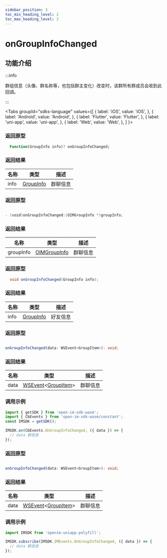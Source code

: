 ```yaml
---
sidebar_position: 3
toc_min_heading_level: 2
toc_max_heading_level: 2
---
```


# onGroupInfoChanged

## 功能介绍

:::info

群组信息（头像、群名称等，也包括群主变化）改变时，该群所有群成员会收到此回调。

:::

<Tabs
groupId="sdks-language"
values={[
{ label: 'iOS', value: 'iOS', },
{ label: 'Android', value: 'Android', },
{ label: 'Flutter', value: 'Flutter', },
{ label: 'uni-app', value: 'uni-app', },
{ label: 'Web', value: 'Web', },
]
}>

<TabItem value="Flutter">

### 返回原型

```dart showLineNumbers
  Function(GroupInfo info)? onGroupInfoChanged;
```

### 返回结果

| 名称 | 类型                                             | 描述     |
| ---- | ------------------------------------------------ | -------- |
| info | [GroupInfo](/class/group/groupInfo.mdx) | 群聊信息 |

</TabItem>

<TabItem value="iOS">

### 返回原型

```swift showLineNumbers

- (void)onGroupInfoChanged:(OIMGroupInfo *)groupInfo;

```

### 返回结果

| 名称      | 类型                                                | 描述     |
| --------- | --------------------------------------------------- | -------- |
| groupInfo | [OIMGroupInfo](/class/group/groupInfo.mdx) | 群聊信息 |

</TabItem>

<TabItem value="Android">

### 返回原型

```java showLineNumbers
  void onGroupInfoChanged(GroupInfo info);
```

### 返回结果

| 名称 | 类型                                             | 描述     |
| ---- | ------------------------------------------------ | -------- |
| info | [GroupInfo](/class/group/groupInfo.mdx) | 好友信息 |


</TabItem>

<TabItem value="Web">

### 返回原型

```ts showLineNumbers

onGroupInfoChanged(data: WSEvent<GroupItem>): void;

```

### 返回结果

| 名称 | 类型                                                                                      | 描述     |
| ---- | ----------------------------------------------------------------------------------------- | -------- |
| data | [WSEvent](/class/response.mdx)<[GroupItem](/class/group/groupInfo.mdx)> | 群聊信息 |

### 调用示例

```js showLineNumbers
import { getSDK } from 'open-im-sdk-wasm';
import { CbEvents } from 'open-im-sdk-wasm/constant';
const IMSDK = getSDK();

IMSDK.on(CbEvents.OnGroupInfoChanged, ({ data }) => {
  // data 群信息
});
```

</TabItem>

<TabItem value="uni-app">

### 返回原型

```ts showLineNumbers

onGroupInfoChanged(data: WSEvent<GroupItem>): void;

```

### 返回结果

| 名称 | 类型                                                                                      | 描述     |
| ---- | ----------------------------------------------------------------------------------------- | -------- |
| data | [WSEvent](/class/response.mdx)<[GroupItem](/class/group/groupInfo.mdx)> | 群聊信息 |

### 调用示例

```js showLineNumbers
import IMSDK from 'openim-uniapp-polyfill';

IMSDK.subscribe(IMSDK.IMEvents.OnGroupInfoChanged, ({ data }) => {
  // data 群信息
});
```

</TabItem>

</Tabs>
